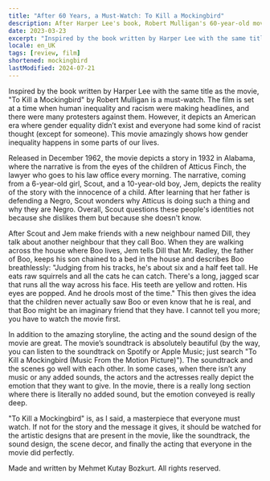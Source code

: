 ```yaml
---
title: "After 60 Years, a Must-Watch: To Kill a Mockingbird"
description: After Harper Lee's book, Robert Mulligan's 60-year-old movie is a showpiece that everyone must watch.
date: 2023-03-23
excerpt: "Inspired by the book written by Harper Lee with the same title as the movie, \"To Kill a Mockingbird\" by Robert Mulligan is a must-watch. The film is set at a time when human inequality and racism were making headlines, and there were many protesters against them. However, it depicts an American era where gender equality didn’t exist and everyone had some kind of racist thought (except for someone). This movie amazingly shows how gender inequality happens in some parts of our lives."
locale: en_UK
tags: [review, film]
shortened: mockingbird
lastModified: 2024-07-21
---
```

Inspired by the book written by Harper Lee with the same title as the movie, "To Kill a Mockingbird" by Robert Mulligan is a must-watch. The film is set at a time when human inequality and racism were making headlines, and there were many protesters against them. However, it depicts an American era where gender equality didn’t exist and everyone had some kind of racist thought (except for someone). This movie amazingly shows how gender inequality happens in some parts of our lives.

Released in December 1962, the movie depicts a story in 1932 in Alabama, where the narrative is from the eyes of the children of Atticus Finch, the lawyer who goes to his law office every morning. The narrative, coming from a 6-year-old girl, Scout, and a 10-year-old boy, Jem, depicts the reality of the story with the innocence of a child. After learning that her father is defending a Negro, Scout wonders why Atticus is doing such a thing and why they are Negro. Overall, Scout questions these people's identities not because she dislikes them but because she doesn't know.

After Scout and Jem make friends with a new neighbour named Dill, they talk about another neighbour that they call Boo. When they are walking across the house where Boo lives, Jem tells Dill that Mr. Radley, the father of Boo, keeps his son chained to a bed in the house and describes Boo breathlessly: "Judging from his tracks, he's about six and a half feet tall. He eats raw squirrels and all the cats he can catch. There's a long, jagged scar that runs all the way across his face. His teeth are yellow and rotten. His eyes are popped. And he drools most of the time." This then gives the idea that the children never actually saw Boo or even know that he is real, and that Boo might be an imaginary friend that they have. I cannot tell you more; you have to watch the movie first.

In addition to the amazing storyline, the acting and the sound design of the movie are great. The movie’s soundtrack is absolutely beautiful (by the way, you can listen to the soundtrack on Spotify or Apple Music; just search "To Kill a Mockingbird (Music From the Motion Picture)"). The soundtrack and the scenes go well with each other. In some cases, when there isn’t any music or any added sounds, the actors and the actresses really depict the emotion that they want to give. In the movie, there is a really long section where there is literally no added sound, but the emotion conveyed is really deep.

"To Kill a Mockingbird" is, as I said, a masterpiece that everyone must watch. If not for the story and the message it gives, it should be watched for the artistic designs that are present in the movie, like the soundtrack, the sound design, the scene decor, and finally the acting that everyone in the movie did perfectly.

Made and written by Mehmet Kutay Bozkurt. All rights reserved.